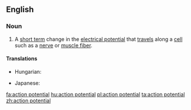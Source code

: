 ==English==

===Noun===
{{en-noun}}
{{wikipedia}}

# A [[short term]] change in the [[electrical potential]] that [[travel]]s along a [[cell]] such as a [[nerve]] or [[muscle fiber]].


====Translations====
{{trans-top|electrical potential}}
* Hungarian: {{t+|hu|akciós potenciál}}
{{trans-mid}}
* Japanese: {{t|ja|活動電位|sc=Jpan}}
{{trans-bottom}}


[[fa:action potential]]
[[hu:action potential]]
[[pl:action potential]]
[[ta:action potential]]
[[zh:action potential]]